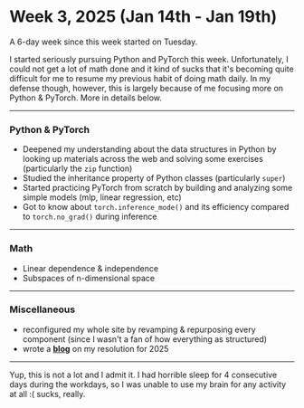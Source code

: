 # Week 3, 2025 (Jan 14th - Jan 19th)

A 6-day week since this week started on Tuesday.

I started seriously pursuing Python and PyTorch this week. Unfortunately, I could not get a lot of math done and it kind of sucks that it's becoming quite difficult for me to resume my previous habit of doing math daily. In my defense though, however, this is largely because of me focusing more on Python & PyTorch. More in details below.

---

### Python & PyTorch

- Deepened my understanding about the data structures in Python by looking up materials across the web and solving some exercises (particularly the `zip` function)
- Studied the inheritance property of Python classes (particularly `super`)
- Started practicing PyTorch from scratch by building and analyzing some simple models (mlp, linear regression, etc)
- Got to know about `torch.inference_mode()` and its efficiency compared to `torch.no_grad()` during inference

---

### Math

- Linear dependence & independence
- Subspaces of n-dimensional space

---

### Miscellaneous

- reconfigured my whole site by revamping & repurposing every component (since I wasn't a fan of how everything as structured)
- wrote a __[blog](/blog/my-2025-resolution)__ on my resolution for 2025

---

Yup, this is not a lot and I admit it. I had horrible sleep for 4 consecutive days during the workdays, so I was unable to use my brain for any activity at all :( sucks, really. 
